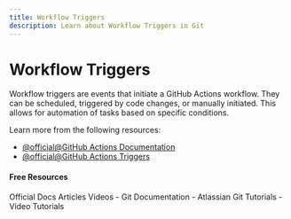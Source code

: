 ```yaml
---
title: Workflow Triggers
description: Learn about Workflow Triggers in Git
---
```


# Workflow Triggers

Workflow triggers are events that initiate a GitHub Actions workflow. They can be scheduled, triggered by code changes, or manually initiated. This allows for automation of tasks based on specific conditions.

Learn more from the following resources:

- [@official@GitHub Actions Documentation](https://docs.github.com/en/actions)
- [@official@GitHub Actions Triggers](https://docs.github.com/en/actions/reference/events-that-trigger-workflows)

#### Free Resources

<Tabs defaultValue="official">
<TabsList>
<TabsTrigger value="official">Official Docs</TabsTrigger>
<TabsTrigger value="article">Articles</TabsTrigger>
<TabsTrigger value="video">Videos</TabsTrigger>
</TabsList>

<TabsContent value="official">
- <Link href="https://git-scm.com/docs">Git Documentation</Link>
</TabsContent>
<TabsContent value="article">
- <Link href="https://www.atlassian.com/git/tutorials">Atlassian Git Tutorials</Link>
</TabsContent>
<TabsContent value="video">
- <Link href="https://www.youtube.com/results?search_query=git+workflow-triggers+tutorial">Video Tutorials</Link>
</TabsContent>
</Tabs>
